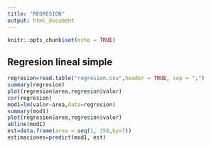 ```yaml
---
title: "REGRESION"
output: html_document
---
```


```r
knitr::opts_chunk$set(echo = TRUE)
```

## Regresion lineal simple

```r
regresion=read.table("regresion.csv",header = TRUE, sep = ";")
summary(regresion)
plot(regresion$area,regresion$valor)
cor(regresion)
mod1=lm(valor~area,data=regresion)
summary(mod1)
plot(regresion$area,regresion$valor)
abline(mod1)
est=data.frame(area = seq(1, 350,by=7))
estimaciones=predict(mod1, est)

```


